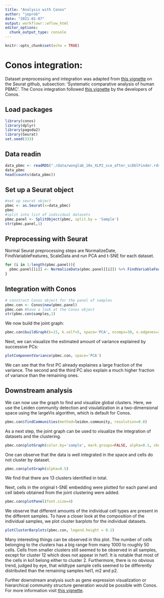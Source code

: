 ---
title: "Analysis with Conos"
author: "jeprob"
date: "2021-01-07"
output: workflowr::wflow_html
editor_options:
  chunk_output_type: console
---

```{r setup, include=FALSE}
knitr::opts_chunk$set(echo = TRUE)
```

# Conos integration: 
Dataset preprocessing and integration was adapted from [this vignette](http://htmlpreview.github.io/?https://github.com/satijalab/seurat-wrappers/blob/master/docs/conos.html) on the Seurat github, subsection: 'Systematic comparative analysis of human PBMC'. The Conos integration followed [this vignette](https://github.com/kharchenkolab/conos/blob/master/vignettes/walkthrough.md) by the developers of Conos. 


## Load packages
```{r echo=TRUE, message=FALSE, warning=FALSE}
library(conos)
library(dplyr)
library(pagoda2)
library(Seurat) 
set.seed(333)
```


## Data readin
```{r echo=TRUE, message=FALSE, warning=FALSE}
data_pbmc <- readRDS("./data/wonglab_10x_XLP2_sce_after_scDblFinder.rds")
data_pbmc
head(counts(data_pbmc))
```


## Set up a Seurat object 
```{r echo=TRUE, message=FALSE, warning=FALSE}
#set up seurat object
pbmc <- as.Seurat(x=data_pbmc)
pbmc
#split into list of individual datasets
pbmc.panel <- SplitObject(pbmc, split.by = 'Sample')
str(pbmc.panel,1)
```


## Preprocessing with Seurat
Normal Seurat preprocessing steps are NormalizeDate, FindVariableFeatures, ScaleData and run PCA and t-SNE for each dataset. 
```{r echo=TRUE, message=FALSE, warning=FALSE}
for (i in 1:length(pbmc.panel)){
  pbmc.panel[[i]] <- NormalizeData(pbmc.panel[[i]]) %>% FindVariableFeatures() %>% ScaleData() %>% RunPCA(verbose=FALSE) %>% RunTSNE(verbose=FALSE)
}
```

## Integration with Conos
```{r echo=TRUE, message=FALSE, warning=FALSE}
# construct Conos object for the panel of samples
pbmc.con <- Conos$new(pbmc.panel)
pbmc.con #have a look at the Conos object
str(pbmc.con$samples,1)
```


We now build the joint graph: 
```{r echo=TRUE, message=FALSE, warning=FALSE}
pbmc.con$buildGraph(k=15, k.self=5, space='PCA', ncomps=30, n.odgenes=2000, matching.method='mNN', metric='angular', score.component.variance=TRUE, verbose=TRUE)
```

Next, we can visualize the estimated amount of variance explained by successive PCs:
```{r echo=TRUE, message=FALSE, warning=FALSE}
plotComponentVariance(pbmc.con, space='PCA')
```
We can see that the first PC already explaines a large fraction of the variance. The second and the third PC also explain a much higher fraction of variance than the remaining ones. 


## Downstream analysis
We can now use the graph to find and visualize global clusters. Here, we use the Leiden community detection and visulatization in a two-dimensional space using the largeVis algorithm, which is default for Conos.
```{r echo=TRUE, message=FALSE, warning=FALSE}
pbmc.con$findCommunities(method=leiden.community, resolution=0.8)
```

As a next step, the joint graph can be used to visualize the integration of datasets and the clustering.
```{r}
pbmc.con$plotGraph(color.by='sample', mark.groups=FALSE, alpha=0.1, show.legend=TRUE)
```
One can observe that the data is well integrated in the space and cells do not cluster by dataset. 

```{r}
pbmc.con$plotGraph(alpha=0.5)
```
We find that there are 13 clusters identified in total. 

Next, cells in the original t-SNE embedding were plotted for each panel and cell labels obtained from the joint clustering were added.
```{r}
pbmc.con$plotPanel(font.size=4)
```
We observe that different amounts of the individual cell types are present in the different samples. To have a closer look at the composition of the individual samples, we plot cluster barplots for the individual datasets. 
```{r}
plotClusterBarplots(pbmc.con, legend.height = 0.1)
```
Many interesting things can be observed in this plot. The number of cells belonging to the clusters has a big range from many 1000 to roughly 50 cells. Cells from smaller clusters still seemed to be observed in all samples, except for cluster 12 which does not appear in het1. It is notable that most of the cells in ko1 belong either to cluster 2. Furthermore, there is no obvious trend, judged by eye, that wildtype sample cells seemed to be differently distributed than the remaining samples het1, m2 and p2. 

Further downstream analysis such as gene expression visualization or hierarchical community structure generation would be possible with Conos. For more information visit [this vignette](https://github.com/kharchenkolab/conos/blob/master/vignettes/walkthrough.md).
